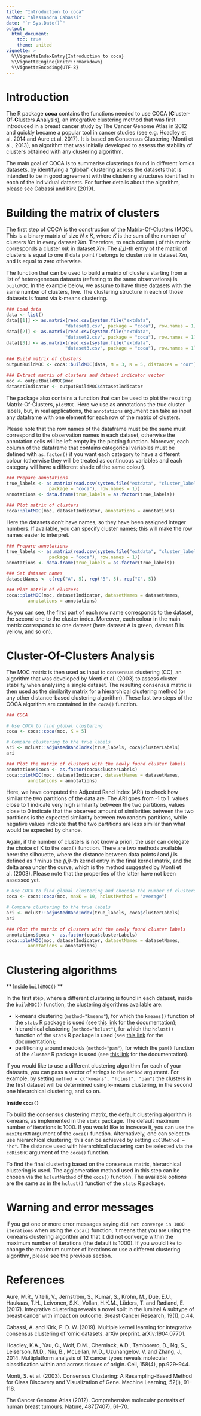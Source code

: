 ```yaml
---
title: "Introduction to coca"
author: "Alessandra Cabassi"
date: "`r Sys.Date()`"
output:
  html_document:
    toc: true
    theme: united
vignette: >
  %\VignetteIndexEntry{Introduction to coca}
  %\VignetteEngine{knitr::rmarkdown}
  %\VignetteEncoding{UTF-8}
---
```


# Introduction

The R package **coca** contains the functions needed to use COCA
(**C**luster-**O**f-**C**lusters  **A**nalysis), an integrative clustering
method that was first introduced in a breast cancer study by The Cancer Genome
Atlas in 2012 and quickly became a popular tool in cancer studies (see e.g.
Hoadley et al. 2014 and Aure et al. 2017). It is based on Consensus Clustering
(Monti et al., 2013), an algorithm that was initially developed to assess the
stability of clusters obtained with any clustering algorithm.

The main goal of COCA is to summarise clusterings found in different ’omics
datasets, by identifying a “global" clustering across the datasets that is
intended to be in good agreement with the clustering structures identified in
each of the individual datasets. For further details about the algorithm, please
see Cabassi and Kirk (2019).

# Building the matrix of clusters

The first step of COCA is the construction of the Matrix-Of-Clusters (MOC). This
is a binary matrix of size _N x K_, where _K_ is the sum of the number of
clusters _Km_ in every dataset _Xm_. Therefore, to each column _j_ of this
matrix corresponds a cluster _mk_ in dataset _Xm_. The _(i,j)_-th entry of the
matrix of clusters is equal to one if data point _i_ belongs to cluster _mk_
in dataset _Xm_, and is equal to zero otherwise.

The function that can be used to build a matrix of clusters starting from a list
of heterogeneous datasets (referring to the same observations) is `buildMOC`.
In the example below, we assume to have three datasets with the same number of
clusters, five. The clustering structure in each of those datasets is found via
k-means clustering.

```r
### Load data
data <- list()
data[[1]] <- as.matrix(read.csv(system.file("extdata",
                      "dataset1.csv", package = "coca"), row.names = 1))
data[[2]] <- as.matrix(read.csv(system.file("extdata",
                      "dataset2.csv", package = "coca"), row.names = 1))
data[[3]] <- as.matrix(read.csv(system.file("extdata",
                      "dataset3.csv", package = "coca"), row.names = 1))

### Build matrix of clusters
outputBuildMOC <- coca::buildMOC(data, M = 3, K = 5, distances = "cor")

### Extract matrix of clusters and dataset indicator vector
moc <- outputBuildMOC$moc
datasetIndicator <- outputBuildMOC$datasetIndicator
```

The package also contains a function that can be used to plot the resulting
Matrix-Of-Clusters, `plotMOC`. Here we use as annotations the true cluster
labels, but, in real applications, the `annotations` argument can take as input
any dataframe with one element for each row of the matrix of clusters. 

Please note that the row names of the dataframe must be the same must correspond
to the observation names in each dataset, otherwise the annotation cells will be
left empty by the plotting function. Moreover, each column of the dataframe that
contains categorical variables must be defined with `as.factor()` if you want
each category to have a different colour (otherwise they will be treated
as continuous variables and each category will have a different shade of the
same colour).

```r

### Prepare annotations
true_labels <- as.matrix(read.csv(system.file("extdata", "cluster_labels.csv",
                package = "coca"), row.names = 1))
annotations <- data.frame(true_labels = as.factor(true_labels))

### Plot matrix of clusters
coca::plotMOC(moc, datasetIndicator, annotations = annotations)
```

Here the datasets don't have names, so they have been assigned integer numbers.
If available, you can specify cluster names; this will make the row names easier
to interpret.

```r

### Prepare annotations
true_labels <- as.matrix(read.csv(system.file("extdata", "cluster_labels.csv",
                package = "coca"), row.names = 1))
annotations <- data.frame(true_labels = as.factor(true_labels))

### Set dataset names
datasetNames <- c(rep("A", 5), rep("B", 5), rep("C", 5))

### Plot matrix of clusters
coca::plotMOC(moc, datasetIndicator, datasetNames = datasetNames,
        annotations = annotations)
```

As you can see, the first part of each row name corresponds to the dataset, the
second one to the cluster index. Moreover, each colour in the main matrix
corresponds to one dataset (here dataset A is green, dataset B is yellow, and so
on).   

# Cluster-Of-Clusters Analysis

The MOC matrix is then used as input to consensus clustering (CC), an algorithm
that was developed by Monti et al. (2003) to assess cluster stability when
analysing a single dataset. The resulting consensus matrix is then used as the
similarity matrix for a hierarchical clustering method (or any other
distance-based clustering algorithm). These last two steps of the COCA algorithm
are contained in the `coca()` function.

```r
### COCA

# Use COCA to find global clustering
coca <- coca::coca(moc, K = 5)

# Compare clustering to the true labels
ari <- mclust::adjustedRandIndex(true_labels, coca$clusterLabels)
ari

### Plot the matrix of clusters with the newly found cluster labels
annotations$coca <- as.factor(coca$clusterLabels)
coca::plotMOC(moc, datasetIndicator, datasetNames = datasetNames,
        annotations = annotations)
```

Here, we have computed the Adjusted Rand Index (ARI) to check how similar the
two partitions of the data are. The ARI goes from -1 to 1: values close to 1
indicate very high similarity between the two partitions, values close to 0
indicate that the observed amount of similarities between the two partitions is
the expected similarity between two random partitions, while negative values
indicate that the two partitions are less similar than what would be expected by
chance.

Again, if the number of clusters is not know a priori, the user can delegate the
choice of K to the `coca()` function. There are two methods available here: the
silhouette, where the distance between data points _i_ and _j_ is defined as _1_
minus the _(i,j)_-th kernel entry in the final kernel matrix, and the delta area
under the curve, which is the method suggested by Monti et al. (2003).
Please note that the properties of the latter have not been assessed yet.

```r

# Use COCA to find global clustering and chooose the number of clusters
coca <- coca::coca(moc, maxK = 10, hclustMethod = "average")

# Compare clustering to the true labels
ari <- mclust::adjustedRandIndex(true_labels, coca$clusterLabels)
ari

### Plot the matrix of clusters with the newly found cluster labels
annotations$coca <- as.factor(coca$clusterLabels)
coca::plotMOC(moc, datasetIndicator, datasetNames = datasetNames,
        annotations = annotations)
```

# Clustering algorithms 

** Inside `buildMOC()` **

In the first step, where a different clustering is found in each dataset, inside
the `buildMOC()` function, the clustering algorithms available are: 

* k-means clustering (`method="kmeans"`), for which the `kmeans()` function of
the `stats` R package is used (see [this link](https://www.rdocumentation.org/packages/stats/versions/3.6.2/topics/kmeans)
for the documentation);
* hierarchical clustering (`method="hclust"`), for which the `hclust()` function
of the `stats` R package is used (see [this link](https://www.rdocumentation.org/packages/stats/versions/3.6.2/topics/hclust)
for the documentation);
* partitioning around medoids (`method="pam"`), for which the `pam()` function
of the `cluster` R package is used (see [this
link](https://www.rdocumentation.org/packages/cluster/versions/2.1.0/topics/pam)
for the documentation).

If you would like to use a different clustering algorithm for each of your
datasets, you can pass a vector of strings to the `method` argument. For
example, by setting `method = c("kmeans", "hclust", "pam")` the clusters in the
first dataset will be determined using k-means clustering, in the second one
hierarchical clustering, and so on.

**Inside `coca()`**

To build the consensus clustering matrix, the default clustering algorithm is
k-means, as implemented in the `stats` package. The default maximum number of
iterations is 1000. If you would like to increase it, you can use the
`maxIterKM` argument of the `coca()` function. Alternatively, one can select to
use hierarchical clustering; this can be achieved by setting
`ccClMethod = "hc"`. The distance used with hierarchical clustering can be
selected via the `ccDistHC` argument of the `coca()` function.

To find the final clustering based on the consensus matrix, hierarchical
clustering is used. The agglomeration method used in this step can be chosen via
the `hclustMethod` of the `coca()` function. The available options are the same
as in the `hclust()` function of the `stats` R package.

# Warning and error messages

If you get one or more error messages saying 
`did not converge in 1000 iterations` when using the `coca()` function, it means
that you are using the k-means clustering algorithm and that it did not converge
within the maximum number of iterations (the default is 1000). If you would like
to change the maximum number of iterations or use a different clustering
algorithm, please see the previous section.

# References

Aure, M.R., Vitelli, V., Jernström, S., Kumar, S., Krohn, M., Due, E.U.,
Haukaas, T.H., Leivonen, S.K., Vollan, H.K.M., Lüders, T. and Rødland, E.
(2017). Integrative clustering reveals a novel split in the luminal A subtype of
breast cancer with impact on outcome. Breast Cancer Research, 19(1), p.44.

Cabassi, A. and Kirk, P. D. W. (2019). Multiple kernel learning for integrative
consensus clustering of ’omic datasets. arXiv preprint. arXiv:1904.07701.

Hoadley, K.A., Yau, C., Wolf, D.M., Cherniack, A.D., Tamborero, D., Ng, S.,
Leiserson, M.D., Niu, B., McLellan, M.D., Uzunangelov, V. and Zhang, J., 2014.
Multiplatform analysis of 12 cancer types reveals molecular classification
within and across tissues of origin. Cell, 158(4), pp.929-944.

Monti, S. et al. (2003). Consensus Clustering: A Resampling-Based Method for
Class Discovery and Visualization of Gene. Machine Learning, 52(i), 91–118.

The Cancer Genome Atlas (2012). Comprehensive molecular portraits of human
breast tumours. Nature, 487(7407), 61–70.
